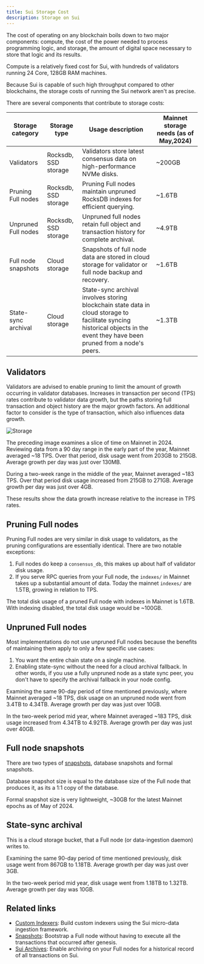 ```yaml
---
title: Sui Storage Cost
description: Storage on Sui
---
```


The cost of operating on any blockchain boils down to two major components: compute, the cost of the power needed to process programming logic, and storage, the amount of digital space necessary to store that logic and its results.

Compute is a relatively fixed cost for Sui, with hundreds of validators running 24 Core, 128GB RAM machines.

Because Sui is capable of such high throughput compared to other blockchains, the storage costs of running the Sui network aren't as precise.

There are several components that contribute to storage costs:

| Storage category    | Storage type         | Usage description                                                                                                                                                            | Mainnet storage needs (as of May,2024) |
| ------------------- | -------------------- | ---------------------------------------------------------------------------------------------------------------------------------------------------------------------------- | ---------------------------------------------------- |
| Validators          | Rocksdb, SSD storage | Validators store latest consensus data on high-performance NVMe disks.                                                                                                       | ~200GB                                               |
| Pruning Full nodes  | Rocksdb, SSD storage | Pruning Full nodes maintain unpruned RocksDB indexes for efficient querying.                                                                                                 | ~1.6TB                                               |
| Unpruned Full nodes | Rocksdb, SSD storage | Unpruned full nodes retain full object and transaction history for complete archival.                                                                                        | ~4.9TB                                               |
| Full node snapshots | Cloud storage        | Snapshots of full node data are stored in cloud storage for validator or full node backup and recovery.                                                                      | ~1.6TB                                               |
| State-sync archival | Cloud storage        | State-sync archival involves storing blockchain state data in cloud storage to facilitate syncing historical objects in the event they have been pruned from a node's peers. | ~1.3TB                                               |

## Validators

Validators are advised to enable pruning to limit the amount of growth occurring in validator databases. Increases in transaction per second (TPS) rates contribute to validator data growth, but the paths storing full transaction and object history are the major growth factors. An additional factor to consider is the type of transaction, which also influences data growth.

![Storage](./images/storage.png)

The preceding image examines a slice of time on Mainnet in 2024. Reviewing data from a 90 day range in the early part of the year, Mainnet averaged ~18 TPS. Over that period, disk usage went from 203GB to 215GB. Average growth per day was just over 130MB.

During a two-week range in the middle of the year, Mainnet averaged ~183 TPS. Over that period disk usage increased from 215GB to 271GB. Average growth per day was just over 4GB.

These results show the data growth increase relative to the increase in TPS rates.

## Pruning Full nodes

Pruning Full nodes are very similar in disk usage to validators, as the pruning configurations are essentially identical. There are two notable exceptions:

1. Full nodes do keep a `consensus_db`, this makes up about half of validator disk usage.
1. If you serve RPC queries from your Full node, the `indexes/` in Mainnet takes up a substantial amount of data. Today the mainnet `indexes/` are 1.5TB, growing in relation to TPS.

The total disk usage of a pruned Full node with indexes in Mainnet is 1.6TB. With indexing disabled, the total disk usage would be ~100GB.

## Unpruned Full nodes

Most implementations do not use unpruned Full nodes because the benefits of maintaining them apply to only a few specific use cases:

1. You want the entire chain state on a single machine.
1. Enabling state-sync without the need for a cloud archival fallback. In other words, if you use a fully unpruned node as a state sync peer, you don't have to specify the archival fallback in your node config.

Examining the same 90-day period of time mentioned previously, where Mainnet averaged ~18 TPS, disk usage on an unpruned node went from 3.4TB to 4.34TB. Average growth per day was just over 10GB.

In the two-week period mid year, where Mainnet averaged ~183 TPS, disk usage increased from 4.34TB to 4.92TB. Average growth per day was just over 40GB.

## Full node snapshots

There are two types of [snapshots](../../guides/operator/snapshots.mdx), database snapshots and formal snapshots.

Database snapshot size is equal to the database size of the Full node that produces it, as its a 1:1 copy of the database. 

Formal snapshot size is very lightweight, ~30GB for the latest Mainnet epochs as of May of 2024.

## State-sync archival

This is a cloud storage bucket, that a Full node (or data-ingestion daemon) writes to. 

Examining the same 90-day period of time mentioned previously, disk usage went from 867GB to 1.18TB. Average growth per day was just over 3GB.

In the two-week period mid year, disk usage went from 1.18TB to 1.32TB. Average growth per day was 10GB.

## Related links

- [Custom Indexers](../../guides/developer/advanced/custom-indexer.mdx): Build custom indexers using the Sui micro-data ingestion framework.
- [Snapshots](../../guides/operator/snapshots.mdx): Bootstrap a Full node without having to execute all the transactions that occurred after genesis.
- [Sui Archives](../../guides/operator/archives.mdx): Enable archiving on your Full nodes for a historical record of all transactions on Sui.